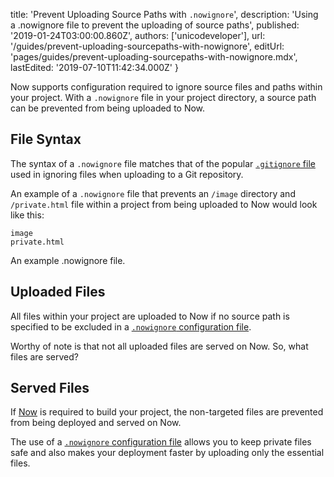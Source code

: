 
  title: 'Prevent Uploading Source Paths with `.nowignore`',
  description:
    'Using a .nowignore file to prevent the uploading of source paths',
  published: '2019-01-24T03:00:00.860Z',
  authors: ['unicodeveloper'],
  url: '/guides/prevent-uploading-sourcepaths-with-nowignore',
  editUrl: 'pages/guides/prevent-uploading-sourcepaths-with-nowignore.mdx',
  lastEdited: '2019-07-10T11:42:34.000Z'
}

Now supports configuration required to ignore source files and paths within your project. With a `.nowignore` file in your project directory, a source path can be prevented from being uploaded to Now.

## File Syntax

The syntax of a `.nowignore` file matches that of the popular [`.gitignore` file](https://git-scm.com/docs/gitignore#_pattern_format) used in ignoring files when uploading to a Git repository.

An example of a `.nowignore` file that prevents an `/image` directory and `/private.html` file within a project from being uploaded to Now would look like this:

```
image
private.html
```

<Caption>
  An example <InlineCode>.nowignore</InlineCode> file.
</Caption>

## Uploaded Files

All files within your project are uploaded to Now if no source path is specified to be excluded in a [`.nowignore` configuration file](https://zeit.co/docs/v2/deployments/ignoring-source-paths).

Worthy of note is that not all uploaded files are served on Now. So, what files are served?

## Served Files

If [Now](/now) is required to build your project, the non-targeted files are prevented from being deployed and served on Now.

The use of a [`.nowignore` configuration file](https://zeit.co/docs/v2/deployments/ignoring-source-paths) allows you to keep private files safe and also makes your deployment faster by uploading only the essential files.

